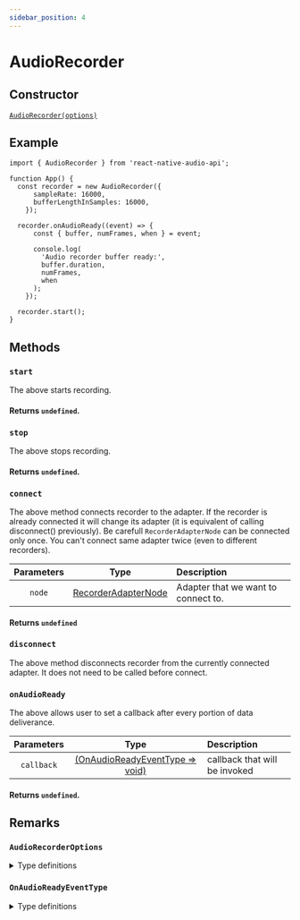 ```yaml
---
sidebar_position: 4
---
```



# AudioRecorder

## Constructor

[`AudioRecorder(options)`](/inputs/audio-recorder#audiorecorderoptions)

## Example

```tsx
import { AudioRecorder } from 'react-native-audio-api';

function App() {
  const recorder = new AudioRecorder({
      sampleRate: 16000,
      bufferLengthInSamples: 16000,
    });

  recorder.onAudioReady((event) => {
      const { buffer, numFrames, when } = event;

      console.log(
        'Audio recorder buffer ready:',
        buffer.duration,
        numFrames,
        when
      );
    });
  
  recorder.start();
}
```

## Methods

### `start`

The above starts recording.

#### Returns `undefined`.

### `stop`

The above stops recording.

#### Returns `undefined`.

### `connect`

The above method connects recorder to the adapter. If the recorder is already connected it will change its adapter (it is equivalent of calling disconnect() previously).
Be carefull `RecorderAdapterNode` can be connected only once. You can't connect same adapter twice (even to different recorders).

| Parameters | Type | Description |
| :---: | :---: | :---- |
| `node` | [RecorderAdapterNode](/sources/recorder-adapter-node) | Adapter that we want to connect to. |

#### Returns `undefined`

### `disconnect`

The above method disconnects recorder from the currently connected adapter. It does not need to be called before connect.

### `onAudioReady`

The above allows user to set a callback after every portion of data deliverance.

| Parameters | Type | Description |
| :---: | :---: | :---- |
| `callback` | [(OnAudioReadyEventType => void)](/inputs/audio-recorder#onaudioreadyeventtype) | callback that will be invoked |

#### Returns `undefined`.

## Remarks

### `AudioRecorderOptions`

<details>
<summary>Type definitions</summary>
```typescript
interface AudioRecorderOptions {
  sampleRate: number;
  bufferLengthInSamples: number; //how many samples to be put in the buffer
}
```
</details>

### `OnAudioReadyEventType`

<details>
<summary>Type definitions</summary>
```typescript
interface OnAudioReadyEventType {
  buffer: AudioBuffer;
  numFrames: number; //number of frames in a buffer
  when: number; //timestamp
}
```
</details>

